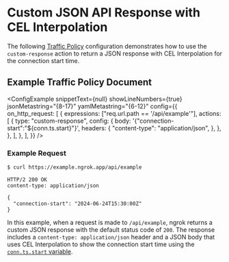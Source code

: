 
# Custom JSON API Response with CEL Interpolation

The following [Traffic Policy](/docs/traffic-policy/)
configuration demonstrates how to use the `custom-response` action to return a
JSON response with CEL Interpolation for the connection start time.

## Example Traffic Policy Document

<ConfigExample
	snippetText={null}
	showLineNumbers={true}
	jsonMetastring="{8-17}"
	yamlMetastring="{6-12}"
	config={{
		on_http_request: [
			{
				expressions: ["req.url.path == '/api/example'"],
				actions: [
					{
						type: "custom-response",
						config: {
							body: '{"connection-start":"${conn.ts.start}"}',
							headers: {
								"content-type": "application/json",
							},
						},
					},
				],
			},
		],
	}}
/>

### Example Request

```bash
$ curl https://example.ngrok.app/api/example
```

```http
HTTP/2 200 OK
content-type: application/json

{
  "connection-start": "2024-06-24T15:30:00Z"
}
```

In this example, when a request is made to `/api/example`, ngrok returns a
custom JSON response with the default status code of `200`. The response includes a
`content-type: application/json` header and a JSON body that uses CEL
Interpolation to show the connection start time using the [`conn.ts.start`
variable](/docs/traffic-policy/variables/connection/#conntsstart).
